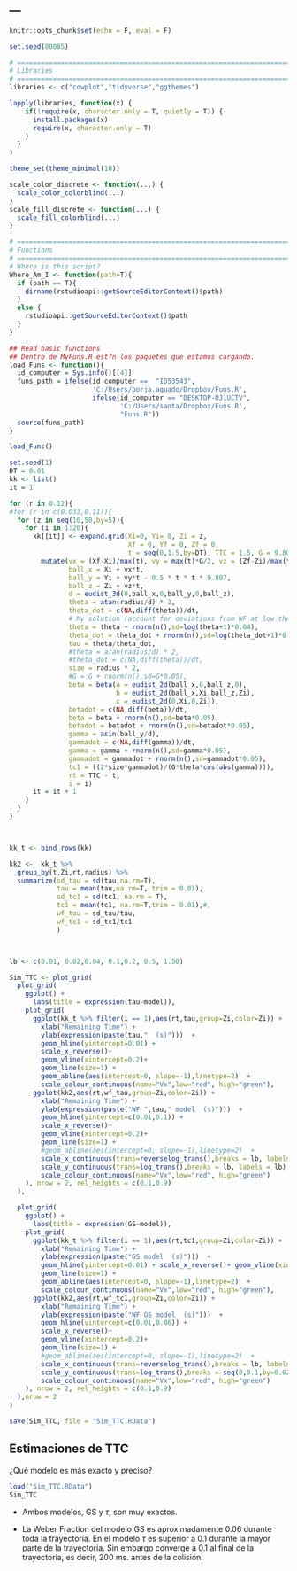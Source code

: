---
---
```r
knitr::opts_chunk$set(echo = F, eval = F)
```

```r
set.seed(80085)

# =============================================================================
# Libraries
# =============================================================================
libraries <- c("cowplot","tidyverse","ggthemes")

lapply(libraries, function(x) {
    if(!require(x, character.only = T, quietly = T)) {
      install.packages(x)
      require(x, character.only = T)
    }
  }
)

theme_set(theme_minimal(10))

scale_color_discrete <- function(...) {
  scale_color_colorblind(...)
}
scale_fill_discrete <- function(...) {
  scale_fill_colorblind(...)
}

# =============================================================================
# Functions
# =============================================================================
# Where is this script?
Where_Am_I <- function(path=T){
  if (path == T){
    dirname(rstudioapi::getSourceEditorContext()$path)
  }
  else {
    rstudioapi::getSourceEditorContext()$path
  }
}

## Read basic functions
## Dentro de MyFuns.R est?n los paquetes que estamos cargando.
load_Funs <- function(){
  id_computer = Sys.info()[[4]]
  funs_path = ifelse(id_computer ==  "ID53543",
                     'C:/Users/borja.aguado/Dropbox/Funs.R',
                     ifelse(id_computer == "DESKTOP-UJ1UCTV",
                            'C:/Users/santa/Dropbox/Funs.R',
                            "Funs.R"))
  source(funs_path)
}

load_Funs()
```

```r
set.seed(1)
DT = 0.01
kk <- list()
it = 1

for (r in 0.12){
#for (r in c(0.033,0.11)){
  for (z in seq(10,50,by=5)){
    for (i in 1:20){
      kk[[it]] <- expand.grid(Xi=0, Yi= 0, Zi = z,
                              Xf = 0, Yf = 0, Zf = 0,
                              t = seq(0,1.5,by=DT), TTC = 1.5, G = 9.807, dt = DT, radius = r) %>%
        mutate(vx = (Xf-Xi)/max(t), vy = max(t)*G/2, vz = (Zf-Zi)/max(t),
               ball_x = Xi + vx*t,
               ball_y = Yi + vy*t - 0.5 * t * t * 9.807,
               ball_z = Zi + vz*t,
               d = eudist_3d(0,ball_x,0,ball_y,0,ball_z),
               theta = atan(radius/d) * 2,
               theta_dot = c(NA,diff(theta))/dt,
               # My solution (account for deviations from WF at low thetas)
               theta = theta + rnorm(n(),sd=log(theta+1)*0.04),
               theta_dot = theta_dot + rnorm(n(),sd=log(theta_dot+1)*0.1),
               tau = theta/theta_dot,
               #theta = atan(radius/d) * 2,
               #theta_dot = c(NA,diff(theta))/dt,
               size = radius * 2,
               #G = G + rnorm(n(),sd=G*0.05),
               beta = beta(a = eudist_2d(ball_x,0,ball_z,0),
                           b = eudist_2d(ball_x,Xi,ball_z,Zi),
                           c = eudist_2d(0,Xi,0,Zi)),
               betadot = c(NA,diff(beta))/dt,
               beta = beta + rnorm(n(),sd=beta*0.05),
               betadot = betadot + rnorm(n(),sd=betadot*0.05),
               gamma = asin(ball_y/d),
               gammadot = c(NA,diff(gamma))/dt,
               gamma = gamma + rnorm(n(),sd=gamma*0.05),
               gammadot = gammadot + rnorm(n(),sd=gammadot*0.05),
               tc1 = ((2*size*gammadot)/(G*theta*cos(abs(gamma)))),
               rt = TTC - t,
               i = i)
      it = it + 1
    }
  }
}



kk_t <- bind_rows(kk)

kk2 <-  kk_t %>%
  group_by(t,Zi,rt,radius) %>%
  summarize(sd_tau = sd(tau,na.rm=T),
            tau = mean(tau,na.rm=T, trim = 0.01),
            sd_tc1 = sd(tc1, na.rm = T),
            tc1 = mean(tc1, na.rm=T,trim = 0.01),#,
            wf_tau = sd_tau/tau,
            wf_tc1 = sd_tc1/tc1
            )



lb <- c(0.01, 0.02,0.04, 0.1,0.2, 0.5, 1.50)

Sim_TTC <- plot_grid(
  plot_grid(
    ggplot() +
      labs(title = expression(tau~model)),
    plot_grid(
      ggplot(kk_t %>% filter(i == 1),aes(rt,tau,group=Zi,color=Zi)) +
        xlab("Remaining Time") +
        ylab(expression(paste(tau,"  (s)")))  +
        geom_hline(yintercept=0.01) +
        scale_x_reverse()+
        geom_vline(xintercept=0.2)+
        geom_line(size=1) +
        geom_abline(aes(intercept=0, slope=-1),linetype=2)  +
        scale_colour_continuous(name="Vx",low="red", high="green"),
      ggplot(kk2,aes(rt,wf_tau,group=Zi,color=Zi)) +
        xlab("Remaining Time") +
        ylab(expression(paste("WF ",tau," model  (s)")))  +
        geom_hline(yintercept=c(0.01,0.1)) +
        scale_x_reverse()+
        geom_vline(xintercept=0.2)+
        geom_line(size=1) +
        #geom_abline(aes(intercept=0, slope=-1),linetype=2)  +
        scale_x_continuous(trans=reverselog_trans(),breaks = lb, labels = lb) +
        scale_y_continuous(trans=log_trans(),breaks = lb, labels = lb) +
        scale_colour_continuous(name="Vx",low="red", high="green")
    ), nrow = 2, rel_heights = c(0.1,0.9)
  ),

  plot_grid(
    ggplot() +
      labs(title = expression(GS~model)),
    plot_grid(
      ggplot(kk_t %>% filter(i == 1),aes(rt,tc1,group=Zi,color=Zi)) +
        xlab("Remaining Time") +
        ylab(expression(paste("GS model  (s)")))  +
        geom_hline(yintercept=0.01) + scale_x_reverse()+ geom_vline(xintercept=0.2)+
        geom_line(size=1) +
        geom_abline(aes(intercept=0, slope=-1),linetype=2)  +
        scale_colour_continuous(name="Vx",low="red", high="green"),
      ggplot(kk2,aes(rt,wf_tc1,group=Zi,color=Zi)) +
        xlab("Remaining Time") +
        ylab(expression(paste("WF GS model  (s)")))  +
        geom_hline(yintercept=c(0.01,0.06)) +
        scale_x_reverse()+
        geom_vline(xintercept=0.2)+
        geom_line(size=1) +
        #geom_abline(aes(intercept=0, slope=-1),linetype=2)  +
        scale_x_continuous(trans=reverselog_trans(),breaks = lb, labels = lb) +
        scale_y_continuous(trans=log_trans(),breaks = seq(0,0.1,by=0.02), labels = seq(0,0.1,by=0.02)) +
        scale_colour_continuous(name="Vx",low="red", high="green")
    ), nrow = 2, rel_heights = c(0.1,0.9)
  ),nrow = 2
)

save(Sim_TTC, file = "Sim_TTC.RData")
```

## Estimaciones de TTC

¿Qué modelo es más exacto y preciso?

```r
load("Sim_TTC.RData")
Sim_TTC
```

  - Ambos modelos, GS y $\tau$, son muy exactos.
  
  - La Weber Fraction del modelo GS es aproximadamente 0.06 durante toda la trayectoria. En el modelo $\tau$ es superior a 0.1 durante la mayor parte de la trayectoria. Sin embargo converge a 0.1 al final de la trayectoria, es decir, 200 ms. antes de la colisión. 
  
  

